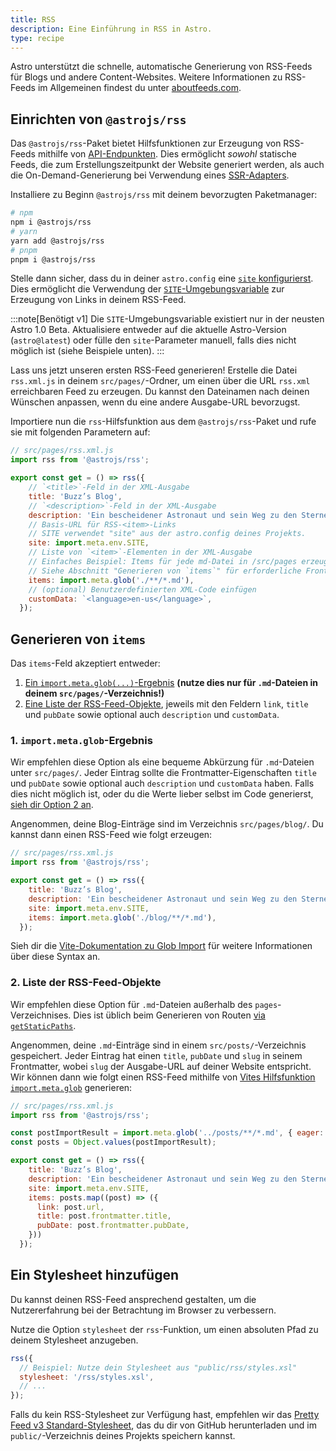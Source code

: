 ```yaml
---
title: RSS
description: Eine Einführung in RSS in Astro.
type: recipe
---
```


Astro unterstützt die schnelle, automatische Generierung von RSS-Feeds für Blogs und andere Content-Websites. Weitere Informationen zu RSS-Feeds im Allgemeinen findest du unter [aboutfeeds.com](https://aboutfeeds.com/).

## Einrichten von `@astrojs/rss`

Das `@astrojs/rss`-Paket bietet Hilfsfunktionen zur Erzeugung von RSS-Feeds mithilfe von [API-Endpunkten](/de/core-concepts/astro-pages/#nicht-html-seiten). Dies ermöglicht _sowohl_ statische Feeds, die zum Erstellungszeitpunkt der Website generiert werden, als auch die On-Demand-Generierung bei Verwendung eines [SSR-Adapters](/de/guides/server-side-rendering/#ssr-in-deinem-projekt-aktivieren).

Installiere zu Beginn `@astrojs/rss` mit deinem bevorzugten Paketmanager:

```bash
# npm
npm i @astrojs/rss
# yarn
yarn add @astrojs/rss
# pnpm
pnpm i @astrojs/rss
```

Stelle dann sicher, dass du in deiner `astro.config` eine [`site` konfigurierst](/de/reference/configuration-reference/#site). Dies ermöglicht die Verwendung der [`SITE`-Umgebungsvariable](/de/guides/environment-variables/#default-environment-variables) zur Erzeugung von Links in deinem RSS-Feed.

:::note[Benötigt v1]
Die `SITE`-Umgebungsvariable existiert nur in der neusten Astro 1.0 Beta. Aktualisiere entweder auf die aktuelle Astro-Version (`astro@latest`) oder fülle den `site`-Parameter manuell, falls dies nicht möglich ist (siehe Beispiele unten).
:::

Lass uns jetzt unseren ersten RSS-Feed generieren! Erstelle die Datei `rss.xml.js` in deinem `src/pages/`-Ordner, um einen über die URL `rss.xml` erreichbaren Feed zu erzeugen. Du kannst den Dateinamen nach deinen Wünschen anpassen, wenn du eine andere Ausgabe-URL bevorzugst.

Importiere nun die `rss`-Hilfsfunktion aus dem `@astrojs/rss`-Paket und rufe sie mit folgenden Parametern auf:

```js
// src/pages/rss.xml.js
import rss from '@astrojs/rss';

export const get = () => rss({
    // `<title>`-Feld in der XML-Ausgabe
    title: 'Buzz’s Blog',
    // `<description>`-Feld in der XML-Ausgabe
    description: 'Ein bescheidener Astronaut und sein Weg zu den Sternen',
    // Basis-URL für RSS-<item>-Links
    // SITE verwendet "site" aus der astro.config deines Projekts.
    site: import.meta.env.SITE,
    // Liste von `<item>`-Elementen in der XML-Ausgabe
    // Einfaches Beispiel: Items für jede md-Datei in /src/pages erzeugen
    // Siehe Abschnitt "Generieren von `items`" für erforderliche Frontmatter und erweiterte Anwendungsfälle
    items: import.meta.glob('./**/*.md'),
    // (optional) Benutzerdefinierten XML-Code einfügen
    customData: `<language>en-us</language>`,
  });
```

## Generieren von `items`

Das `items`-Feld akzeptiert entweder:
1. [Ein `import.meta.glob(...)`-Ergebnis](#1-importmetaglob-ergebnis) **(nutze dies nur für `.md`-Dateien in deinem `src/pages/`-Verzeichnis!)**
2. [Eine Liste der RSS-Feed-Objekte](#2-liste-der-rss-feed-objekte), jeweils mit den Feldern `link`, `title` und `pubDate` sowie optional auch `description` und `customData`.

### 1. `import.meta.glob`-Ergebnis

Wir empfehlen diese Option als eine bequeme Abkürzung für `.md`-Dateien unter `src/pages/`. Jeder Eintrag sollte die Frontmatter-Eigenschaften `title` und `pubDate` sowie optional auch `description` und `customData` haben. Falls dies nicht möglich ist, oder du die Werte lieber selbst im Code generierst, [sieh dir Option 2 an](#2-liste-der-rss-feed-objekte).

Angenommen, deine Blog-Einträge sind im Verzeichnis `src/pages/blog/`. Du kannst dann einen RSS-Feed wie folgt erzeugen:

```js
// src/pages/rss.xml.js
import rss from '@astrojs/rss';

export const get = () => rss({
    title: 'Buzz’s Blog',
    description: 'Ein bescheidener Astronaut und sein Weg zu den Sternen',
    site: import.meta.env.SITE,
    items: import.meta.glob('./blog/**/*.md'),
  });
```

Sieh dir die [Vite-Dokumentation zu Glob Import](https://vitejs.dev/guide/features.html#glob-import) für weitere Informationen über diese Syntax an.

### 2. Liste der RSS-Feed-Objekte

Wir empfehlen diese Option für `.md`-Dateien außerhalb des `pages`-Verzeichnises. Dies ist üblich beim Generieren von Routen [via `getStaticPaths`](/de/reference/api-reference/#getstaticpaths).

Angenommen, deine `.md`-Einträge sind in einem `src/posts/`-Verzeichnis gespeichert. Jeder Eintrag hat einen `title`, `pubDate` und `slug` in seinem Frontmatter, wobei `slug` der Ausgabe-URL auf deiner Website entspricht. Wir können dann wie folgt einen RSS-Feed mithilfe von [Vites Hilfsfunktion `import.meta.glob`](https://vitejs.dev/guide/features.html#glob-import) generieren:

```js
// src/pages/rss.xml.js
import rss from '@astrojs/rss';

const postImportResult = import.meta.glob('../posts/**/*.md', { eager: true });
const posts = Object.values(postImportResult);

export const get = () => rss({
    title: 'Buzz’s Blog',
    description: 'Ein bescheidener Astronaut und sein Weg zu den Sternen',
    site: import.meta.env.SITE,
    items: posts.map((post) => ({
      link: post.url,
      title: post.frontmatter.title,
      pubDate: post.frontmatter.pubDate,
    }))
  });
```

## Ein Stylesheet hinzufügen

Du kannst deinen RSS-Feed ansprechend gestalten, um die Nutzererfahrung bei der Betrachtung im Browser zu verbessern.

Nutze die Option `stylesheet` der `rss`-Funktion, um einen absoluten Pfad zu deinem Stylesheet anzugeben.

```js
rss({
  // Beispiel: Nutze dein Stylesheet aus "public/rss/styles.xsl"
  stylesheet: '/rss/styles.xsl',
  // ...
});
```

Falls du kein RSS-Stylesheet zur Verfügung hast, empfehlen wir das [Pretty Feed v3 Standard-Stylesheet](https://github.com/genmon/aboutfeeds/blob/main/tools/pretty-feed-v3.xsl), das du dir von GitHub herunterladen und im `public/`-Verzeichnis deines Projekts speichern kannst.
